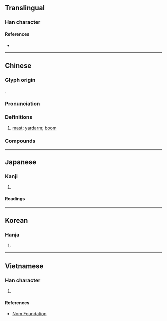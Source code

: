 {{also|樯}}
{{character info/new}}
==Translingual==

===Han character===
{{Han char|rn=75|rad=木|as=13|sn=17|four=44961|canj=DGOW|ids=⿰木嗇}}

====References====
* {{Han ref|kx=0557.220|dkj=15687|dj=0947.010|hdz=21299.140|uh=6AA3|ud=27299|bh=C0CE|bd=49358}}

----

==Chinese==
{{zh-forms|s=樯|alt=艢}}

===Glyph origin===
{{Han etym}}
{{Han compound|木|嗇|ls=psc|c1=s|c2=p|t1=tree}}.

===Pronunciation===
{{zh-pron
|m=qiáng
|c=coeng4
|mc=y
|oc=y
|ma=
|cat=n
}}

===Definitions===
{{zh-hanzi}}

# {{lb|zh|literary}} [[mast]]; [[yardarm]]; [[boom]]

===Compounds===
{{zh-der|帆檣}}

----

==Japanese==

===Kanji===
{{ja-kanji|grade=|rs=木13}}

# {{defn|lang=ja|sort=木13}}

====Readings====
{{ja-readings
|goon=ぞう
|kanon=しょう
|kun=ほばしら-}}

----

==Korean==

===Hanja===
{{ko-hanja|hangeul=장|eumhun=|rv=jang|mr=chang|y=cang}}

# {{defn|lang=ko|sort=木13}}

----

==Vietnamese==

===Han character===
{{vi-readings|rs=木13| hanviet = tường}}

# {{defn|lang=vi|sort=木13}}

====References====
*[http://nomfoundation.org/common/nom_details.php?codepoint=6aa3 Nom Foundation]